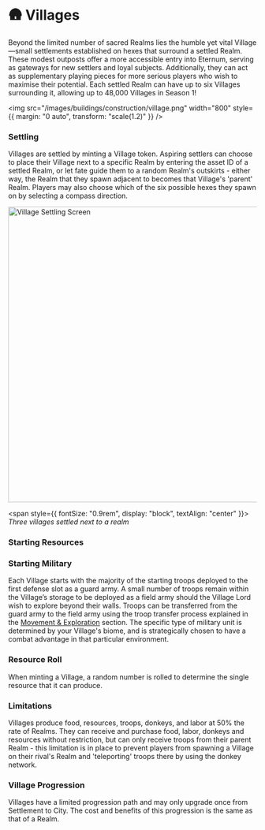 
# 🛖 Villages

Beyond the limited number of sacred Realms lies the humble yet vital Village—small settlements established on hexes that
surround a settled Realm. These modest outposts offer a more accessible entry into Eternum, serving as gateways for new
settlers and loyal subjects. Additionally, they can act as supplementary playing pieces for more serious players who
wish to maximise their potential. Each settled Realm can have up to six Villages surrounding it, allowing up to 48,000
Villages in Season 1!

<img
  src="/images/buildings/construction/village.png"
  width="800"
  style={{ margin: "0 auto", transform: "scale(1.2)" }}
/>

### Settling

Villages are settled by minting a Village token. Aspiring settlers can choose to place their Village next to a specific
Realm by entering the asset ID of a settled Realm, or let fate guide them to a random Realm's outskirts - either way,
the Realm that they spawn adjacent to becomes that Village's 'parent' Realm. Players may also choose which of the six
possible hexes they spawn on by selecting a compass direction.

<img src="/screenshots/villages.png" alt="Village Settling Screen" width="600" className="mx-auto" />

<span style={{ fontSize: "0.9rem", display: "block", textAlign: "center" }}>
  _Three villages settled next to a realm_
</span>

### Starting Resources

<StartingResources structureType={StructureType.Village} />

### Starting Military

Each Village starts with the majority of the starting troops deployed to the first defense slot as a guard army. A small
number of troops remain within the Village’s storage to be deployed as a field army should the Village Lord wish to
explore beyond their walls. Troops can be transferred from the guard army to the field army using the troop transfer
process explained in the [Movement & Exploration](/eternum/worldmap-movement/movement) section. The specific type of
military unit is determined by your Village's biome, and is strategically chosen to have a combat advantage in that
particular environment.

<StartingMilitary amount={1000} structureType={StructureType.Village} />

### Resource Roll

When minting a Village, a random number is rolled to determine the single resource that it can produce.

<ResourceProbability />

### Limitations

Villages produce food, resources, troops, donkeys, and labor at 50% the rate of Realms. They can receive and purchase
food, labor, donkeys and resources without restriction, but can only receive troops from their parent Realm - this
limitation is in place to prevent players from spawning a Village on their rival's Realm and 'teleporting' troops there
by using the donkey network.

### Village Progression

Villages have a limited progression path and may only upgrade once from Settlement to City. The cost and benefits of
this progression is the same as that of a Realm.
